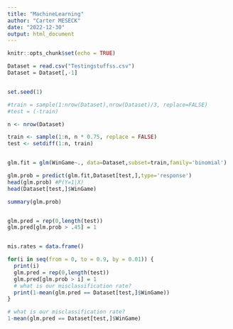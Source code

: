 ---
title: "MachineLearning"
author: "Carter MESECK"
date: "2022-12-30"
output: html_document
---

```{r setup, include=FALSE}
knitr::opts_chunk$set(echo = TRUE)
```

```{r}
Dataset = read.csv("Testingstuffss.csv")
Dataset = Dataset[,-1]


set.seed(1)

#train = sample(1:nrow(Dataset),nrow(Dataset)/3, replace=FALSE)
#test = (-train)

n <- nrow(Dataset)

train <- sample(1:n, n * 0.75, replace = FALSE)
test <- setdiff(1:n, train)


glm.fit = glm(WinGame~., data=Dataset,subset=train,family='binomial')

glm.prob = predict(glm.fit,Dataset[test,],type='response') 
head(glm.prob) #P(Y=1|X)
head(Dataset[test,]$WinGame)

summary(glm.prob)


glm.pred = rep(0,length(test))
glm.pred[glm.prob > .45] = 1


mis.rates = data.frame()

for(i in seq(from = 0, to = 0.9, by = 0.01)) {
  print(i)
  glm.pred = rep(0,length(test))
  glm.pred[glm.prob > i] = 1
  # what is our misclassification rate? 
  print(1-mean(glm.pred == Dataset[test,]$WinGame))
}

# what is our misclassification rate? 
1-mean(glm.pred == Dataset[test,]$WinGame)

```


